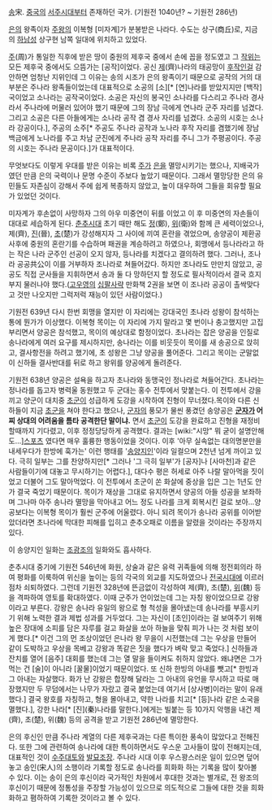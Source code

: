 [[송]]宋. [[중국]]의 [[서주]]시대부터 존재하던 국가. (기원전 1040년? ~ 기원전 286년)

[[은]]의 왕족이자 [[주왕]]의 이복형 [미자계]가 분봉받은 나라다. 수도는 상구(商丘)로, 지금의 [[하남성]] 상구현 남쪽 일대에 위치하고 있었다.

[[주]](周)가 통일한 직후에 받은 땅이 중원의 제후국 중에서 손에 꼽을 정도였고 그 [[작위]]는 모든 제후국 중에서도 으뜸가는 [공작]이었다. 공신 [[제]](齊)나라의 태공망이 [[후작]]인걸 감안하면 엄청난 지위인데 그 이유는 송의 시조가 은의 왕족이기 때문으로 공작의 거의 대부분은 주나라 왕족들이었는데 대표적으로 소공의 [소][* [연]나라를 받았지지만 [백작]국이었고 소나라는 공작국이었다. 소공은 자신의 봉국인 소나라를 다스리고 주나라 경사라서 주나라에 머물러 있어야 했기 때문에 그의 장남 극에게 연나라 군주 자리를 넘겼다. 그리고 소공은 다른 아들에게는 소나라 공작 겸 경사 자리를 넘겼다. 소공의 시호는 소나라 강공이다.], 주공의 소주[* 주공도 주나라 공작과 노나라 후작 자리를 겸했기에 장남 백금에게 노나라를 주고 차남 군진에게 주나라 공작 자리를 주니 그가 주평공이다. 주공의 시호는 주나라 문공이다.]가 대표적이다.

무엇보다도 이렇게 우대를 받은 이유는 비록 [[주]]가 [[은]]을 멸망시키기는 했으나, 지배국가였던 만큼 은의 국력이나 문명 수준이 주보다 높았기 때문이다. 그래서 멸망당한 은의 유민들도 자존심이 강해서 주에 쉽게 복종하지 않았고, 높이 대우하여 그들을 회유할 필요가 있었던 것이다.

미자계가 후손없이 사망하자 그의 아우 미중연이 뒤를 이었고 이 후 미중연의 자손들이 대대로 세습하게 된다. [[춘추시대]] 초기 때만 해도 [[정]](鄭), [[위]](衛)와 함께 큰 세력이었으나, 제(齊), [[진]](晉), [[초]](楚)가 강성해지자 그 사이에 끼여 혼란을 겪었으며, 송양공이 제환공 사후에 중원의 혼란기를 수습하며 패권을 계승하려고 하였으나, 회맹에서 등나라라고 하는 작은 나라 군주인 선공이 오지 않자, 등나라를 치겠다고 결의하려 했다. 그러나, 조나라 공공共公이 이를 거부하자 조나라로 쳐들어갔다. 하지만 조나라도 만만치 않았고, 공공도 직접 군사들을 지휘하면서 송과 둘 다 망하던지 할 정도로 필사적이라서 결국 흐지부지 물러나야 했다.([[고우영]]의 [[십팔사략]] 만화책 2권을 보면 이 조나라 공공이 촐싹맞다고 것만 나오지만 그럭저럭 재능이 있던 사람이었다.) 

기원전 639년 다시 한번 회맹을 열지만 이 자리에는 강대국인 초나라 성왕이 참석하는 통에 뭔가가 이상했다. 이복형 목이는 이 자리에 가지 말라고 몇 번이나 충고했지만 고집부리면서 양공은 참석했고, 목이의 예상대로 함정이었다. 초나라는 잡은 양공을 인질로 송나라에게 여러 요구를 제시하지만, 송나라는 이를 비웃듯이 목이를 새 송공으로 앉히고, 결사항전을 하려고 했기에, 초 성왕은 그냥 양공을 풀어준다. 그리고 목이는 군말없이 신하들 결사반대를 뒤로 하고 왕위를 양공에게 돌려준다.

기원전 638년 양공은 설욕을 하고자 초나라와 동맹국인 정나라로 쳐들어간다. 초나라는 정나라를 돕고자 병력울 동원했고 두 군대는 홍수 전투에서 맞붙는다. 이 전투에서 강을 끼고 양군이 대치중 [[초]]군이 성급하게 도강을 시작하여 진형이 무너졌다.목이와 다른 신하들이 지금 [[초]]군을 쳐야 한다고 했으나, [[군자]]의 풍모가 물씬 풍겼던 송양공은 '''[[군자]]가 어찌 상대의 어려움을 틈타 공격한단 말이냐.''' 면서 [[초]]군이 도강을 완료하고 진형을 재정비 할때까지 기다렸고, 이후 정정당당하게 공격했다. 결과는 [wiki:"시망" 뭐 굳이 설명안해도...][[스포츠]] 였다면 매우 훌륭한 행동이었을 것이다. 이후 '아무 실속없는 대의명분만을 내세우다가 한방에 훅가는' 이런 행태를 '[[송양지인]]'이라 일컬으며 2천년 넘게 까이고 있다. 극히 일부는 그를 찬양하지만[* 그러나 '그 극히 일부'가 [공자]나 [사마천]과 같은 사람들이기에 대놓고 무시하기는 어렵다.], 대다수 평은 허세로 아주 나랄 말아먹을 짓이었고 더불어 그도 말아먹었다. 이 전투에서 초군이 쏜 화살에 중상을 입은 그는 1년도 안가 결국 죽었기 때문이다. 목이가 재상을 그대로 유지하면서 양공의 아들 성공을 보좌하며 그나마 아주 송나라 멸망을 막아내고 어느 정도 나라를 크게 회복시킨 걸로 보아...양공보다는 이복형 목이가 훨씬 군주에 어울렸다. 아니 되려 목이가 송나라 공위를 이어받았더라면 초나라에 막대한 피해를 입히고 춘추오패로 이름을 알렸을 것이라는 주장까지 있다.

이 송양지인 일화는 [[조광조]]의 일화와도 흡사하다. 

춘추시대 중기에 기원전 546년에 화원, 상술과 같은 유력 귀족들에 의해 정전회의라 하여 평화를 이룩하여 위신을 높이는 등의 각국의 외교를 지도하였으나 [[전국시대]]에 이르러 점차 쇠퇴하였다. 그런데 기원전 328년에 뜬금없이 각성하여 제(齊), 초(楚), [[위]](魏) 등을 격파하여 영토를 확대하였다. 이때 군주가 언이었는데 그는 자칭 왕이었으므로 강왕이라고 부른다. 강왕은 송나라 유일의 왕으로 형 척성을 몰아냈는데 송나라를 부흥시키기 위해 노력한 결과 제법 성과를 거두었다. 그는 자신이 [초인]이라는 걸 보여주기 위해 높은 장대에 소피를 담은 자루를 걸고 화살을 쏘아 하늘을 맞춰 피가 나는 것 처럼 보이게 했다.[* 이건 그의 먼 조상이었던 은나라 왕 무을이 시전했는데 그는 우상을 만들어 같이 도박하고 우상을 목베고 강왕과 똑같은 짓을 했다가 벼락 맞고 죽었다.] 신하들과 잔치를 열어 [음주] 대회를 했는데 그는 열 말을 들이켜도 취하지 않았다. 왜냐면은 그가 먹는 건 [술]이 아니라 [꿀물]이었기 때문이었다. 또 신하 한빙의 아내를 뺏고[* 한빙과 그 아내는 자살했다. 화가 난 강왕은 합장해 달라는 그 아내의 유언을 무시하고 따로 매장했지만 두 무덤에서는 나무가 자랐고 결국 붙었는데 여기서 [상사병]이라는 말이 유래했다.] 결국 왕호를 자칭하고, 형을 몰아내고, 약한 나라를 치고[* [등]나라 같은 소국을 멸했다.], 강한 나라[* [진](秦)나라를 말한다.]에게는 빌붙는 등 10가지 악행을 내건 제(齊), 초(楚), 위(魏) 등의 공격을 받고 기원전 286년에 멸망한다.

은의 후신인 만큼 주나라 계열의 다른 제후국과는 다른 특이한 풍속이 많았다고 전해진다. 또한 그에 관련하여 송나라에 대한 특이하면서도 우스운 고사들이 많이 전해지는데, 대표적인 것이 [[수주대토]]와 [[발묘조장]]. 주나라 시대 이후 우스꽝스러운 일이 있으면 덮어놓고 송인(宋人)의 소행이라 기록할 정도로 송나라를 희화화 하는 기록을 많이 찾아볼 수 있다. 이는 송이 은의 후신이라 국가적인 차원에서 후대한 것과는 별개로, 전 왕조의 후신이기 때문에 정통성을 주장할 가능성이 있으므로 의도적으로 그들에 대한 것을 희화화하고 폄하하여 기록한 것이라고 볼 수 있다.
